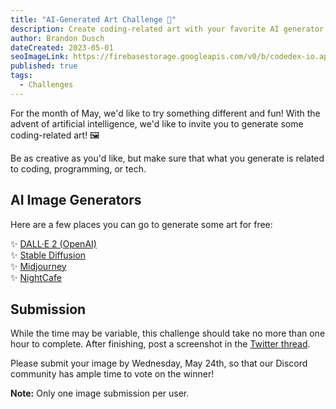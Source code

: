 ```yaml
---
title: "AI-Generated Art Challenge 🤖"
description: Create coding-related art with your favorite AI generator!
author: Brandon Dusch
dateCreated: 2023-05-01
seoImageLink: https://firebasestorage.googleapis.com/v0/b/codedex-io.appspot.com/o/blogs%2Fcode-challenge-ai-art%2Fbanner.png?alt=media&token=932acef9-6f89-4836-b5dc-f7a35d5e7668
published: true
tags:
  - Challenges
---
```


For the month of May, we'd like to try something different and fun! With the advent of artificial intelligence, we'd like to invite you to generate some coding-related art! 🖼️

Be as creative as you'd like, but make sure that what you generate is related to coding, programming, or tech.

## AI Image Generators 

Here are a few places you can go to generate some art for free:

✨ <a href="https://openai.com/product/dall-e-2" target="_blank">DALL·E 2 (OpenAI)</a>  
✨ <a href="https://stablediffusionweb.com/" target="_blank">Stable Diffusion</a>  
✨ <a href="https://www.midjourney.com/home/?callbackUrl=%2Fapp%2F" target="_blank">Midjourney</a>  
✨ <a href="https://nightcafe.studio/" target="_blank">NightCafe</a>  

## Submission

While the time may be variable, this challenge should take no more than one hour to complete. After finishing, post a screenshot in the <a href="https://twitter.com/codedex_io/status/1653793982600577025" target="_blank">Twitter thread</a>.

Please submit your image by Wednesday, May 24th, so that our Discord community has ample time to vote on the winner!

**Note:** Only one image submission per user.
